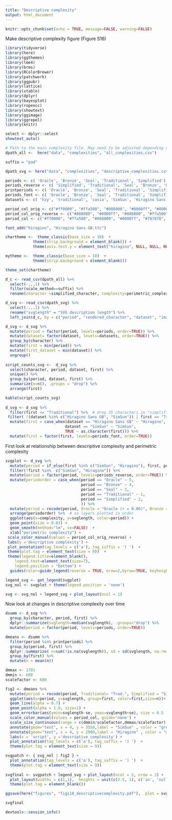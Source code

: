 ```yaml
---
title: "Descriptive complexity"
output: html_document
---
```


```r
knitr::opts_chunk$set(echo = TRUE, message=FALSE, warning=FALSE)
```

Make descriptive complexity figure (Figure S16)

```r
library(tidyverse)
library(here)
library(ggthemes)
library(lme4)
library(brms)
library(RColorBrewer)
library(patchwork)
library(ggpubr)
library(lattice)
library(xtable)
library(dplyr)
library(bayesplot)
library(ropencc)
library(showtext)
library(ggimage)
library(ggrepel)
library(knitr)

select <- dplyr::select
showtext_auto()
```


```r
# Path to the main complexity file. May need to be adjusted depending on where you put all_complexities.csv after downloading the Zenodo folder
dpath_all <-  here("data", "complexities", "all_complexities.csv")

suffix = "pad"

dpath_svg <- here("data", "complexities", "descriptive_complexities.csv")

periods <- c( 'Oracle', 'Bronze', 'Seal', 'Traditional', 'Simplified')
periods_reverse <- c( 'Simplified', 'Traditional', 'Seal', 'Bronze', 'Oracle')
printperiods <- c( 'Oracle', 'Bronze', 'Seal', 'Traditional', 'Simplified')
periods_font <- c( 'Oracle', 'Bronze', 'Seal', 'Traditional', 'Simplified', 'SimSun', 'Hiragino')
datasets <- c( 'hzy', 'traditional', 'casia', 'SimSun', 'Hiragino Sans GB')

period_col_orig <- c("#ff0000", "#ffa500", "#008000", "#0000ff", "#800080")
period_col_orig_reverse <- c("#800080", "#0000ff", "#008000", "#ffa500", "#ff0000")
period_col <- c("#ff0000", "#ffa500", "#008000", "#0000ff", "#787878", "#787878")

font_add("hiragino", "Hiragino Sans GB.ttc")

chartheme <-  theme_classic(base_size = 10)  + 
            theme(strip.background = element_blank()) +
            theme(axis.text.y = element_text("hiragino", NULL, NULL, NULL))

mytheme <-  theme_classic(base_size = 10)  + 
            theme(strip.background = element_blank()) 

theme_set(chartheme)
```

```r
d_c <- read_csv(dpath_all) %>%
  select(-...1) %>%
  filter(scale_method==suffix) %>% 
  rename(character =simplified_character, complexity=perimetric_complexity) 

d_svg <- read_csv(dpath_svg) %>% 
  select(-...1) %>%
  rename("svglength" = "SVG description length") %>% 
  left_join(d_c, by = c("period", "rendered_character", "dataset", "image_ID")) 

d_svg <- d_svg %>% 
  mutate(period = factor(period, levels=periods, order=TRUE)) %>%
  mutate(dataset= factor(dataset, levels=datasets, order=TRUE)) %>%
  group_by(character) %>%
  mutate(first = min(period)) %>% 
  mutate(first_dataset = min(dataset)) %>% 
  ungroup() 
  
script_counts_svg <-  d_svg %>% 
  select(character, period, dataset, first) %>% 
  unique() %>% 
  group_by(period, dataset, first) %>% 
  summarize(n=n(), .groups = "drop") %>% 
  arrange(first)

kable(script_counts_svg)
  
d_svg <- d_svg %>%   
  filter(first <= "Traditional") %>%  # drop 35 characters in "simplified stream"
 filter( !(dataset %in% c("Hiragino Sans GB", "SimSun")) | first == "Traditional") %>%  # only keep Traditional stream for fonts
  mutate(first = case_when(dataset == "Hiragino Sans GB" ~ "Hiragino", 
                          dataset == "SimSun" ~ "SimSun",
                          TRUE ~ as.character(first))) %>% 
  mutate(first = factor(first, levels=periods_font, order=TRUE)) 
```

First look at relationship between descriptive complexity and perimetric complexity

```r
svgplot <- d_svg %>% 
  mutate(period = if_else(first %in% c("SimSun", "Hiragino"), first, period)) %>% 
  filter(!first %in%  c("SimSun", "Hiragino")) %>% 
  mutate(period = factor(period, levels=periods_reverse, order=TRUE)) %>%
  mutate(periodorder = case_when(period == "Oracle" ~ 5,
                                 period == "Bronze" ~ 4,
                                 period == "Seal" ~ 3,
                                 period == "Traditional" ~ 1,
                                 period == "Simplified" ~ 2,
                                 )) %>% 
  mutate(period = recode(period, Oracle = "Oracle (r = 0.86)", Bronze = "Bronze (r = 0.87)", Seal = "Seal (r = 0.87)", Traditional = "Trad. (r = 0.84)", Simplified = "Simp. (r = 0.88)")) %>% 
  arrange(periodorder) %>%  # so layers plotted in order
  ggplot(aes(x=complexity, y=svglength, color=period)) +
  geom_point(size = 0.01) +
  geom_smooth(method="lm", se=FALSE)  +
  xlab("perimetric complexity") +
 scale_color_manual(values = period_col_orig_reverse) + 
 labs(y ='descriptive complexity') +
 plot_annotation(tag_levels = c('a'), tag_suffix = ') ')  + 
 theme(plot.tag = element_text(size = 9))  +
 theme(legend.title=element_blank(), 
    legend.text=element_text(size=7),
    legend.position = "bottom") +
  guides(color=guide_legend(reverse = TRUE, nrow=2,byrow=TRUE, keyheight = unit(0.1, 'cm')))

legend_svg <- get_legend(svgplot) 
svg_nol <- svgplot + theme(legend.position = 'none')

svg <- svg_nol + legend_svg + plot_layout(ncol = 1)
```

Now look at changes in descriptive complexity over time

```r
dsumm <- d_svg %>%
  group_by(character, period, first) %>%
  dplyr::summarize(svglength=median(svglength), .groups="drop") %>%
  mutate(period = factor(period, levels=periods, order=TRUE)) 

dmeans <- dsumm %>%
  filter(period %in% printperiods) %>% 
  group_by(period, first) %>%
  dplyr::summarize( n=sum(!is.na(svglength)), sd = sd(svglength, na.rm=TRUE), se=sd/sqrt(n), svglength=mean(svglength, na.rm=TRUE), .groups="drop")  %>%
  group_by(first) %>%
  mutate(n = mean(n)) 

dmmax <- 1701
dmmin <- 600
scalefactor <- 600

fig2 <- dmeans %>%
  mutate(period = recode(period, Traditional= "Trad.", Simplified = "Simp.")) %>% 
  ggplot(aes(x=period, y=svglength, group=first, color=first,size=n))+
  geom_line(alpha = 0.7) +
  geom_point(alpha = 1.0, size=1) +
  geom_errorbar(aes(ymin=svglength-se, ymax=svglength+se), size = 0.5 , width=0.1) +
  scale_color_manual(values = period_col, guide='none') +
  scale_size_continuous(range = c(dmmin/scalefactor,dmmax/scalefactor), name="count", breaks = c(700,1000, 1300, 1600), limits = c(10, 1701)) +
  annotate(geom="text", x = 4, y = 3550,label = "SimSun" , color = "grey", size = 2.5) +
  annotate(geom="text", x = 4, y = 2900,label = "Hiragino" , color = "grey", size = 2.5) +
  labs(x = 'script', y ='descriptive complexity') +
  plot_annotation(tag_levels = c('a'), tag_suffix = ') ')  + 
  theme(plot.tag = element_text(size = 9)) 

svgpatch <- { svg_nol | fig2 } + 
  plot_annotation(tag_levels = c('a'), tag_suffix = ') ')  + 
  theme(plot.tag = element_text(size = 9)) 
  
svgfinal <- svgpatch + legend_svg + plot_layout(ncol = 2, nrow = 2) +
  plot_layout(widths = c(1,1),  heights = unit(c(2.5, 1), c('in', 'null')) ) +
  theme(plot.tag = element_blank()) 

ggsave(here("figures", "figs18_descriptivecomplexity.pdf"),  plot = svgfinal, width =  7.08661,height = 3.5)

svgfinal 
```

```r
devtools::session_info()
```
